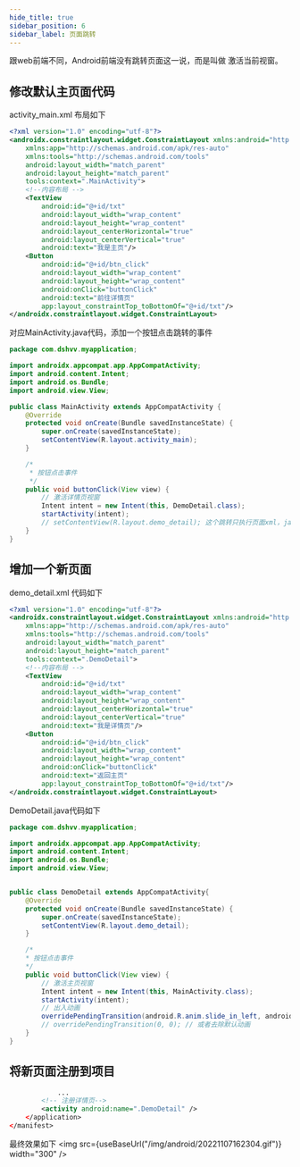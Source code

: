 ```yaml
---
hide_title: true
sidebar_position: 6
sidebar_label: 页面跳转
---
```


跟web前端不同，Android前端没有跳转页面这一说，而是叫做 激活当前视窗。

## 修改默认主页面代码
activity_main.xml 布局如下
```xml
<?xml version="1.0" encoding="utf-8"?>
<androidx.constraintlayout.widget.ConstraintLayout xmlns:android="http://schemas.android.com/apk/res/android"
    xmlns:app="http://schemas.android.com/apk/res-auto"
    xmlns:tools="http://schemas.android.com/tools"
    android:layout_width="match_parent"
    android:layout_height="match_parent"
    tools:context=".MainActivity">
    <!--内容布局 -->
    <TextView
        android:id="@+id/txt"
        android:layout_width="wrap_content"
        android:layout_height="wrap_content"
        android:layout_centerHorizontal="true"
        android:layout_centerVertical="true"
        android:text="我是主页"/>
    <Button
        android:id="@+id/btn_click"
        android:layout_width="wrap_content"
        android:layout_height="wrap_content"
        android:onClick="buttonClick"
        android:text="前往详情页"
        app:layout_constraintTop_toBottomOf="@+id/txt"/>
</androidx.constraintlayout.widget.ConstraintLayout>
```

对应MainActivity.java代码，添加一个按钮点击跳转的事件
```java
package com.dshvv.myapplication;

import androidx.appcompat.app.AppCompatActivity;
import android.content.Intent;
import android.os.Bundle;
import android.view.View;

public class MainActivity extends AppCompatActivity {
    @Override
    protected void onCreate(Bundle savedInstanceState) {
        super.onCreate(savedInstanceState);
        setContentView(R.layout.activity_main);
    }

    /*
     * 按钮点击事件
     */
    public void buttonClick(View view) {
        // 激活详情页视窗
        Intent intent = new Intent(this, DemoDetail.class);
        startActivity(intent);
        // setContentView(R.layout.demo_detail); 这个跳转只执行页面xml，java还是老的
    }
}
```

## 增加一个新页面
demo_detail.xml 代码如下
```xml
<?xml version="1.0" encoding="utf-8"?>
<androidx.constraintlayout.widget.ConstraintLayout xmlns:android="http://schemas.android.com/apk/res/android"
    xmlns:app="http://schemas.android.com/apk/res-auto"
    xmlns:tools="http://schemas.android.com/tools"
    android:layout_width="match_parent"
    android:layout_height="match_parent"
    tools:context=".DemoDetail">
    <!--内容布局 -->
    <TextView
        android:id="@+id/txt"
        android:layout_width="wrap_content"
        android:layout_height="wrap_content"
        android:layout_centerHorizontal="true"
        android:layout_centerVertical="true"
        android:text="我是详情页"/>
    <Button
        android:id="@+id/btn_click"
        android:layout_width="wrap_content"
        android:layout_height="wrap_content"
        android:onClick="buttonClick"
        android:text="返回主页"
        app:layout_constraintTop_toBottomOf="@+id/txt"/>
</androidx.constraintlayout.widget.ConstraintLayout>
```
DemoDetail.java代码如下
```java
package com.dshvv.myapplication;

import androidx.appcompat.app.AppCompatActivity;
import android.content.Intent;
import android.os.Bundle;
import android.view.View;


public class DemoDetail extends AppCompatActivity{
    @Override
    protected void onCreate(Bundle savedInstanceState) {
        super.onCreate(savedInstanceState);
        setContentView(R.layout.demo_detail);
    }

    /*
    * 按钮点击事件
    */
    public void buttonClick(View view) {
        // 激活主页视窗
        Intent intent = new Intent(this, MainActivity.class);
        startActivity(intent);
        // 出入动画
        overridePendingTransition(android.R.anim.slide_in_left, android.R.anim.slide_out_right);
        // overridePendingTransition(0, 0); // 或者去除默认动画
    }
}
```

## 将新页面注册到项目
```xml
     		...
        <!-- 注册详情页-->
        <activity android:name=".DemoDetail" />
    </application>
</manifest>
```
最终效果如下
<img src={useBaseUrl("/img/android/20221107162304.gif")} width="300" />
